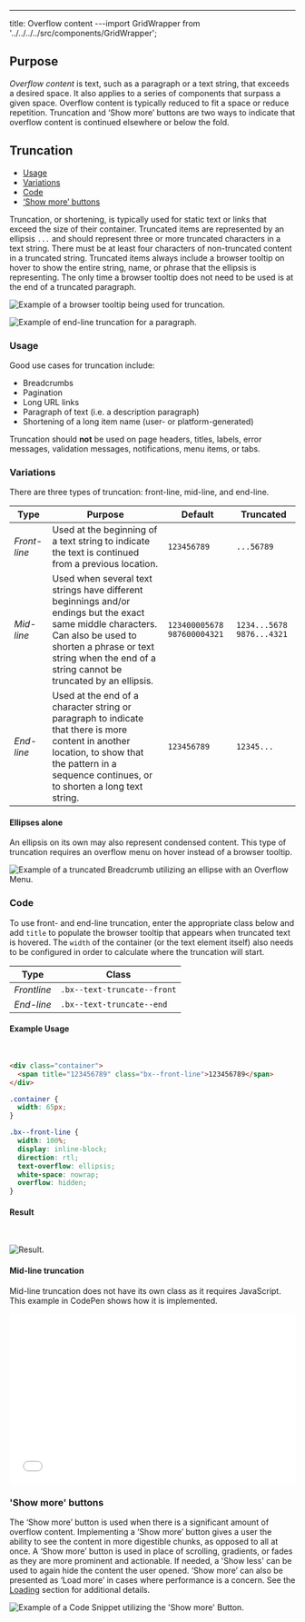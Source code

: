 ---

title: Overflow content
---import GridWrapper from '../../../../src/components/GridWrapper';

## Purpose

_Overflow content_ is text, such as a paragraph or a text string, that exceeds a desired space. It also applies to a series of components that surpass a given space. Overflow content is typically reduced to fit a space or reduce repetition. Truncation and ‘Show more’ buttons are two ways to indicate that overflow content is continued elsewhere or below the fold.

## Truncation

<AnchorLinks small>

- [Usage](#usage)
- [Variations](#variations)
- [Code](#code)
- [‘Show more’ buttons](#show-more-buttons)

</AnchorLinks>

Truncation, or shortening, is typically used for static text or links that exceed the size of their container. Truncated items are represented by an ellipsis `...` and should represent three or more truncated characters in a text string. There must be at least four characters of non-truncated content in a truncated string. Truncated items always include a browser tooltip on hover to show the entire string, name, or phrase that the ellipsis is representing. The only time a browser tooltip does not need to be used is at the end of a truncated paragraph.

<ImageComponent cols="8" caption="Example of a browser tooltip being used for truncation.">

![Example of a browser tooltip being used for truncation.](images/BrowserTooltip.png)

</ImageComponent>

<ImageComponent cols="8" caption="Example of end-line truncation for a paragraph.">

![Example of end-line truncation for a paragraph.](images/Truncated-Paragraph.png)

</ImageComponent>

### Usage

Good use cases for truncation include:

- Breadcrumbs
- Pagination
- Long URL links
- Paragraph of text (i.e. a description paragraph)
- Shortening of a long item name (user- or platform-generated)

Truncation should **not** be used on page headers, titles, labels, error messages, validation messages, notifications, menu items, or tabs.

### Variations

There are three types of truncation: front-line, mid-line, and end-line.

| Type         | Purpose                                                                                                                                                                                                                        | Default                       | Truncated                   |
| ------------ | ------------------------------------------------------------------------------------------------------------------------------------------------------------------------------------------------------------------------------ | ----------------------------- | --------------------------- |
| _Front-line_ | Used at the beginning of a text string to indicate the text is continued from a previous location.                                                                                                                             | `123456789`                   | `...56789`                  |
| _Mid-line_   | Used when several text strings have different beginnings and/or endings but the exact same middle characters. Can also be used to shorten a phrase or text string when the end of a string cannot be truncated by an ellipsis. | `123400005678` `987600004321` | `1234...5678` `9876...4321` |
| _End-line_   | Used at the end of a character string or paragraph to indicate that there is more content in another location, to show that the pattern in a sequence continues, or to shorten a long text string.                             | `123456789`                   | `12345...`                  |

#### Ellipses alone

An ellipsis on its own may also represent condensed content. This type of truncation requires an overflow menu on hover instead of a browser tooltip.

<ImageComponent cols="8" caption="Example of a truncated breadcrumb utilizing an ellipsis with an overflow menu.">

![Example of a truncated Breadcrumb utilizing an ellipse with an Overflow Menu.](images/Ellipse.png)

</ImageComponent>

### Code

To use front- and end-line truncation, enter the appropriate class below and add `title` to populate the browser tooltip that appears when truncated text is hovered. The `width` of the container (or the text element itself) also needs to be configured in order to calculate where the truncation will start.

| Type        | Class                       |
| ----------- | --------------------------- |
| _Frontline_ | `.bx--text-truncate--front` |
| _End-line_  | `.bx--text-truncate--end`   |

#### Example Usage

<br />

```html
<div class="container">
  <span title="123456789" class="bx--front-line">123456789</span>
</div>
```

```css
.container {
  width: 65px;
}
```

```css
.bx--front-line {
  width: 100%;
  display: inline-block;
  direction: rtl;
  text-overflow: ellipsis;
  white-space: nowrap;
  overflow: hidden;
}
```

#### Result

<br />

<ImageComponent cols="8">

![Result.](images/1c695894-538c-11e8-8cd2-bb0b1cac151b.png)

</ImageComponent>

#### Mid-line truncation

Mid-line truncation does not have its own class as it requires JavaScript. This example in CodePen shows how it is implemented.

<GridWrapper col_lg="8">
  <iframe
    height="300"
    scrolling="no"
    title="Middle Truncation"
    src="//codepen.io/team/carbon/embed/KRoBQe/?height=300&theme-id=30962&default-tab=result&embed-version=2"
    frameborder="no"
    allowtransparency="true"
    allowfullscreen="true"
    style="width: 100%;">
    See the Pen{' '}
    <a href="https://codepen.io/team/carbon/pen/KRoBQe/">Middle Truncation</a>{' '}
    by Carbon Design System (<a href="https://codepen.io/carbon">@carbon</a>) on{' '}
    <a href="https://codepen.io">CodePen</a>.
  </iframe>
</GridWrapper>

### 'Show more' buttons

The ‘Show more’ button is used when there is a significant amount of overflow content. Implementing a ‘Show more’ button gives a user the ability to see the content in more digestible chunks, as opposed to all at once. A ‘Show more’ button is used in place of scrolling, gradients, or fades as they are more prominent and actionable. If needed, a 'Show less' can be used to again hide the content the user opened. ‘Show more’ can also be presented as ‘Load more’ in cases where performance is a concern. See the [Loading](/components/loading) section for additional details.

<ImageComponent cols="8" caption="Example of the 'Show more' button in context.">

![Example of a Code Snippet utilizing the 'Show more' Button.](images/show-more.gif)

</ImageComponent>
